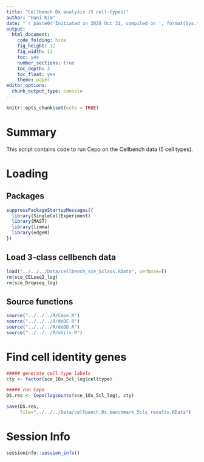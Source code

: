 ```yaml
---
title: "Cellbench Dx analysis (5 cell-types)"
author: "Hani Kim"
date: "`r paste0('Initiated on 2020 Oct 31, compiled on ', format(Sys.time(), '%Y %b %d'))`"
output:
  html_document:
    code_folding: hide
    fig_height: 12
    fig_width: 12
    toc: yes
    number_sections: true
    toc_depth: 3
    toc_float: yes
    theme: paper
editor_options: 
  chunk_output_type: console
---
```


```r
knitr::opts_chunk$set(echo = TRUE)
```

# Summary
This script contains code to run Cepo on the Cellbench data (5 cell types). 

# Loading 

## Packages
```r
suppressPackageStartupMessages({
  library(SingleCellExperiment)
  library(MAST)
  library(limma)
  library(edgeR)
})
```

## Load 3-class cellbench data
```r
load("../../../Data/cellbench_sce_5class.RData", verbose=T)
rm(sce_CELseq2_log)
rm(sce_Dropseq_log)
```

## Source functions
```r
source("../../../R/Cepo.R") 
source("../../../R/doDE.R")
source("../../../R/doDD.R")
source("../../../R/utils.R")
```

# Find cell identity genes 
```r
##### generate cell type labels
cty <- factor(sce_10x_5cl_log$celltype)

##### run Cepo
DS.res <- Cepo(logcounts(sce_10x_5cl_log), cty)

save(DS.res,
     file="../../../Data/cellbench_Dx_benchmark_5cls_results.RData")
```

# Session Info
```r
sessioninfo::session_info()
```

